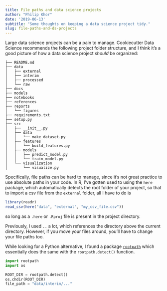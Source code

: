 ```yaml
---
title: File paths and data science projects
author: "Philip Khor"
date: '2019-06-13'
subtitle: "Some thoughts on keeping a data science project tidy."
slug: file-paths-and-ds-projects
---
```


Large data science projects can be a pain to manage. Cookiecutter Data Science recommends the following project folder structure, and I think it's a good picture of how a data science project *should* be organized: 

```
├── README.md          
├── data
│   ├── external       
│   ├── interim        
│   ├── processed      
│   └── raw            
├── docs               
├── models            
├── notebooks          
├── references         
├── reports           
│   └── figures        
├── requirements.txt   
├── setup.py           
├── src                
│   ├── __init__.py    
│   ├── data           
│   │   └── make_dataset.py
│   ├── features       
│   │   └── build_features.py
│   ├── models         
│   │   ├── predict_model.py
│   │   └── train_model.py
│   └── visualization  
│       └── visualize.py
```

Specifically, file paths can be hard to manage, since it's not great practice to use absolute paths in your code. In R, I've gotten used to using the `here` package, which automatically detects the root folder of your project, so that to import a csv file from the `external` folder, all I have to do is 

```r
library(readr)
read_csv(here("data", "external", "my_csv_file.csv"))
```

so long as a `.here` or `.Rproj` file is present in the project directory. 

Previously, I used `..` a lot, which references the directory above the current directory. However, if you move your files around, you'll have to change your file paths too. 

While looking for a Python alternative, I found a package [`rootpath`](https://github.com/grimen/python-rootpath) which essentially does the same with the `rootpath.detect()` function. 

```python
import rootpath
import os 

ROOT_DIR = rootpath.detect()
os.chdir(ROOT_DIR)
file_path = "data/interim/..."
```



